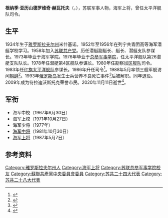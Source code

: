 {{同名人物|赫瓦托夫|赫瓦托夫}}
{{Infobox military person
| name          = 根纳季·赫瓦托夫
| image         = 
| caption       = 
| birth_date    = 1934年5月3日
| birth_place   = {{URS}}[[雅罗斯拉夫尔州|雅罗斯拉夫尔州]][[梅什金|梅什金]]
| death_date    = {{Dda|2020|11|11|1934|5|3}}
| death_place   = {{RUS}}[[符拉迪沃斯托克|符拉迪沃斯托克]]
| placeofburial = 
| allegiance    = {{URS}}
| branch        = [[苏联海军|海军]]
| serviceyears  = 1952年－1993年
| rank          = [[海军上将|海军上将]]
| unit          = 
| commands      = [[太平洋舰队_(俄罗斯)|太平洋舰队]]
| battles       = 
| awards        = {{{!}} style="background: transparent"
{{!}} {{勇气勋章}} {{!!}} {{红旗勋章}} {{!!}} {{二级在苏联武装力量中为祖国服务勋章}} {{!!}} {{三级在苏联武装力量中为祖国服务勋章}}
{{!}}-
{{!}} {{纪念列宁诞辰一百周年奖章}} {{!!}} {{守卫苏联国界有功奖章}} {{!!}} {{卫国战争胜利二十周年奖章}} {{!!}} {{俄罗斯海军三百周年奖章}}
{{!}}-
{{!}} {{苏联武装力量老兵奖章}} {{!!}} {{巩固战斗友谊奖章 (苏联)}} {{!!}} {{苏联武装力量四十周年奖章}} {{!!}} {{苏联武装力量五十周年奖章}}
{{!}}-
{{!}} {{苏联武装力量六十周年奖章}} {{!!}} {{苏联武装力量七十周年奖章}} {{!!}} {{圆满服役奖章|type=1}} {{!!}} {{圆满服役奖章|type=2}}
{{!}}-
{{!}} {{圆满服役奖章|type=3}}
{{!}}}
}}
'''根纳季·亚历山德罗维奇·赫瓦托夫'''（{{lang-ru|Геннадий Александрович Хватов}}，{{bd|1934年|5月3日|2020年|11月11日|catIdx=Khvatov}}），苏联军事人物，海军上将，曾任太平洋舰队司令。
==生平==
1934年生于[[雅罗斯拉夫尔州|雅罗斯拉夫尔州]]米什基诺。1952年至1956年在列宁共青团高等海军潜艇学校学习。1958年加入[[苏联共产党|苏联共产党]]。历任潜艇副艇长、艇长、潜艇支队参谋长。1973年毕业于海军学院。1976年毕业于[[苏联总参军事学院|总参军事学院]]，任太平洋舰队第26潜艇支队队长。1978年任潜艇第4区舰队参谋长。1980年任勘察加[[区舰队|区舰队]]司令。1983年任[[太平洋舰队_(俄罗斯)|红旗太平洋舰队]]参谋长。1986年升任司令<ref>{{cite web |title=Хватов Геннадий Александрович – биография |url=http://viperson.ru/wind.php?ID=439883 |publisher=Viperson |accessdate=2020-11-11 |language=ru |archive-date=2015-12-09 |archive-url=https://web.archive.org/web/20151209094144/http://viperson.ru/wind.php?ID=439883 |dead-url=no }}</ref>。1988年5月率领三艘军舰访问[[朝鲜|朝鲜]]<ref>{{cite news |title=苏红旗太平洋舰队访问朝鲜 |work=[[人民日报|人民日报]] |date=1988-05-18 |page=6}}</ref>。1993年[[俄罗斯岛|俄罗斯岛]]发生士兵营养不良死亡事件<ref>{{cite web |title=Navy Fires Officers Involved in Mistreament of Naval Cadets |url=https://apnews.com/article/74888a1c71be7c31fb70e22b1347f5fa |publisher=[[美联社|AP]] |language=en |date=1993-03-08}}</ref>后被解职。同年退役。2009年成为符拉迪沃斯托克荣誉市民。2020年11月11日逝世<ref>{{cite web |title=Умер почетный гражданин Владивостока, бывший командующий ТОФ, адмирал Геннадий Хватов |url=https://www.dv.kp.ru/online/news/4077534/ |publisher=[[共青团真理报|Комсомольская правда]] |language=ru |date=2020-11-11 |access-date=2020-11-12 |archive-date=2020-11-12 |archive-url=https://web.archive.org/web/20201112201248/https://www.dv.kp.ru/online/news/4077534/ |dead-url=no }}</ref>。
==军衔==
*海军中校（1967年6月30日）
*海军上校（1971年10月27日）
*海军少将（1977年）
*[[海军中将|海军中将]]（1981年10月30日）
*[[海军上将|海军上将]]（1987年5月7日）
==参考资料==
{{reflist}}
{{start box}}
{{s-mil}}
{{s-before|[[弗拉基米尔·瓦西里耶维奇·西多罗夫|弗拉基米尔·西多罗夫]]}}
{{s-title|[[太平洋舰队_(俄罗斯)|太平洋舰队]]司令|1986年－1993年}}  
{{s-after|[[格奥尔基·尼古拉耶维奇·古里诺夫|格奥尔基·古里诺夫]]}}
{{end box}}
{{Authority control}}
{{DEFAULTSORT:Khvatov, Gennady Alexandrovich}}
[[Category:雅罗斯拉夫尔州人|Category:雅罗斯拉夫尔州人]]
[[Category:海军上将|Category:海军上将]]
[[Category:苏联总参军事学院校友|Category:苏联总参军事学院校友]]
[[Category:蘇聯共產黨中央委員會委員|Category:蘇聯共產黨中央委員會委員]]
[[Category:苏共二十四大代表|Category:苏共二十四大代表]]
[[Category:苏共二十八大代表|Category:苏共二十八大代表]]
